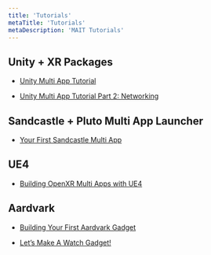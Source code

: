 ```yaml
---
title: 'Tutorials'
metaTitle: 'Tutorials'
metaDescription: 'MAIT Tutorials'
---
```


## Unity + XR Packages

- [Unity Multi App Tutorial](./tutorials/unityxrpk)

- [Unity Multi App Tutorial Part 2: Networking](./tutorials/unityxrpk-networked)

## Sandcastle + Pluto Multi App Launcher

- [Your First Sandcastle Multi App](./tutorials/sandcastle)

## UE4

- [Building OpenXR Multi Apps with UE4](./tutorials/ue4_overlay_ext)

## Aardvark

- [Building Your First Aardvark Gadget](https://aardvarkxr.github.io/aardvark/getting_started/)

- [Let’s Make A Watch Gadget!](https://aardvarkxr.github.io/aardvark/watch_tutorial/)

